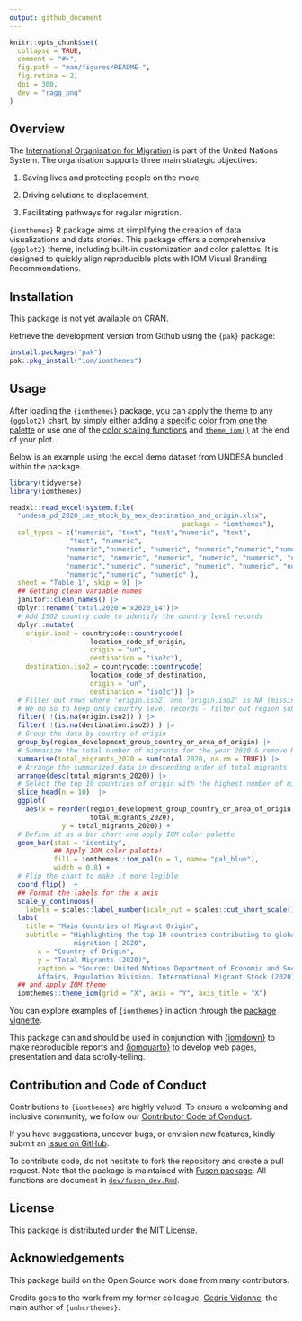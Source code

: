 ```yaml
---
output: github_document
---
```


<!-- README.md is generated from README.Rmd. Please edit that file -->

```r
knitr::opts_chunk$set(
  collapse = TRUE,
  comment = "#>",
  fig.path = "man/figures/README-",
  fig.retina = 2,
  dpi = 300,
  dev = "ragg_png"
)
```


## Overview

<!-- badges: start -->
<!-- badges: end -->

The [International Organisation for Migration](http://iom.int) is part of the United Nations System. 
The organisation supports three main strategic objectives:   

  1. Saving lives and protecting people on the move,  
  
  2. Driving solutions to displacement,  
  
  3. Facilitating pathways for regular migration.  

`{iomthemes}` R package aims at simplifying the creation of data visualizations and data stories. This package offers a comprehensive `{ggplot2}` theme, including built-in customization and color palettes. It is designed to quickly align reproducible plots with IOM Visual Branding Recommendations. 


## Installation

This package is not yet available on CRAN.

Retrieve the development version from Github using the `{pak}` package:

```r
install.packages("pak")
pak::pkg_install("iom/iomthemes")
```

## Usage

After loading the `{iomthemes}` package, you can apply the theme to any `{ggplot2}` chart, by simply either adding a [specific color from one the palette](https://iom.github.io/iomthemes/reference/iom_pal.html) or use one of the [color scaling functions](https://iom.github.io/iomthemes/reference/iom_scale.html) and  [`theme_iom()`](https://iom.github.io/iomthemes/reference/theme_iom.html) at the end of your plot.

Below is an example using the excel demo dataset from UNDESA bundled within the package.

```r
library(tidyverse)
library(iomthemes)

readxl::read_excel(system.file(
  "undesa_pd_2020_ims_stock_by_sex_destination_and_origin.xlsx",
                                           package = "iomthemes"),
  col_types = c("numeric", "text", "text","numeric", "text",
               "text", "numeric",
              "numeric","numeric", "numeric", "numeric","numeric","numeric",
              "numeric", "numeric", "numeric", "numeric", "numeric", "numeric", 
              "numeric","numeric", "numeric", "numeric", "numeric", "numeric",
              "numeric","numeric", "numeric" ), 
  sheet = "Table 1", skip = 9) |>
  ## Getting clean variable names
  janitor::clean_names() |>
  dplyr::rename("total.2020"="x2020_14")|>
  # Add ISO2 country code to identify the country level records 
  dplyr::mutate( 
    origin.iso2 = countrycode::countrycode(
                    location_code_of_origin,
                    origin = "un",
                    destination = "iso2c"),
    destination.iso2 = countrycode::countrycode(
                    location_code_of_destination,
                    origin = "un",
                    destination = "iso2c")) |>
  # Filter out rows where 'origin.iso2' and 'origin.iso2' is NA (missing)
  # We do so to keep only country level records - filter out region subtotal
  filter( !(is.na(origin.iso2)) ) |>
  filter( !(is.na(destination.iso2)) ) |>
  # Group the data by country of origin
  group_by(region_development_group_country_or_area_of_origin) |>
  # Summarize the total number of migrants for the year 2020 & remove NA! 
  summarise(total_migrants_2020 = sum(total.2020, na.rm = TRUE)) |>
  # Arrange the summarized data in descending order of total migrants
  arrange(desc(total_migrants_2020)) |>
  # Select the top 10 countries of origin with the highest number of migrants
  slice_head(n = 10)  |>
  ggplot(
    aes(x = reorder(region_development_group_country_or_area_of_origin,
                    total_migrants_2020),
             y = total_migrants_2020)) +
  # Define it as a bar chart and apply IOM color palette
  geom_bar(stat = "identity",
           ## Apply IOM color palette!
           fill = iomthemes::iom_pal(n = 1, name= "pal_blue"),
           width = 0.8) +
  # Flip the chart to make it more legible
  coord_flip()  +
  ## Format the labels for the x axis
  scale_y_continuous(
    labels = scales::label_number(scale_cut = scales::cut_short_scale())) +
  labs(
    title = "Main Countries of Migrant Origin",
    subtitle = "Highlighting the top 10 countries contributing to global
                migration | 2020",
       x = "Country of Origin",
       y = "Total Migrants (2020)",
       caption = "Source: United Nations Department of Economic and Social 
       Affairs, Population Division. International Migrant Stock (2020)") +
  ## and apply IOM theme
  iomthemes::theme_iom(grid = "X", axis = "Y", axis_title = "X")
```


You can explore examples of `{iomthemes}` in action through the [package vignette](iomthemes.html).

This package can and should be used in conjunction with [{iomdown}](https://iom.github.io/iomdown) to make reproducible reports and  [{iomquarto}](https://iom.github.io/iomquarto) to develop web pages, presentation and data scrolly-telling.

## Contribution and Code of Conduct

Contributions to `{iomthemes}` are highly valued. To ensure a welcoming and inclusive community, we follow our [Contributor Code of Conduct](https://contributor-covenant.org/version/2/0/CODE_OF_CONDUCT.html). 

If you have suggestions, uncover bugs, or envision new features, kindly submit an [issue on GitHub](https://github.com/iom/iomthemes/issues).

To contribute code, do not hesitate to fork the repository and create a pull request.
Note that the package is maintained with [Fusen package](https://thinkr-open.github.io/fusen/). All functions are document in [`dev/fusen_dev.Rmd`](https://github.com/iom/iomthemes/blob/master/dev/fusen_dev.Rmd).

## License

This package is distributed under the [MIT License](https://github.com/iom/iomthemes/blob/master/LICENSE.md).

## Acknowledgements

This package build on the Open Source work done from many contributors. 

Credits goes to the work from my former colleague, [Cedric Vidonne](https://www.youtube.com/watch?v=Ypf9ngq5EQA), the main author of  `{unhcrthemes}`.

